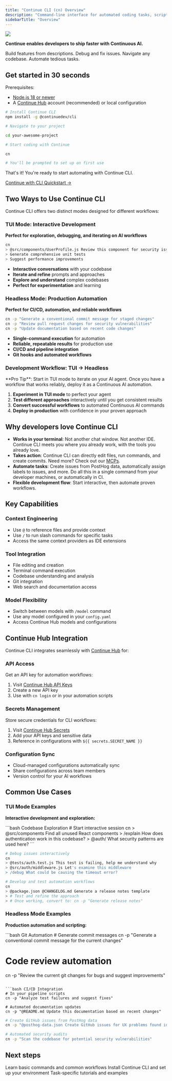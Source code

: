```yaml
---
title: "Continue CLI (cn) Overview"
description: "Command-line interface for automated coding tasks, scripting, and headless development workflows with Continue's AI coding capabilities"
sidebarTitle: "Overview"
---
```


<Frame>
  <img src="/images/cn-demo.gif" />
</Frame>

**Continue enables developers to ship faster with Continuous AI.**

<Tip>
  Build features from descriptions. Debug and fix issues. Navigate any codebase.
  Automate tedious tasks.
</Tip>

## Get started in 30 seconds

Prerequisites:

- [Node.js 18 or newer](https://nodejs.org/en/download/)
- A [Continue Hub](https://hub.continue.dev) account (recommended) or local configuration

```bash npm
# Install Continue CLI
npm install -g @continuedev/cli

# Navigate to your project

cd your-awesome-project

# Start coding with Continue

cn

# You'll be prompted to set up on first use

```

That's it! You're ready to start automating with Continue CLI.

[Continue with CLI Quickstart →](/cli/quick-start)

## Two Ways to Use Continue CLI

Continue CLI offers two distinct modes designed for different workflows:

### TUI Mode: Interactive Development

**Perfect for exploration, debugging, and iterating on AI workflows**

```bash
cn
> @src/components/UserProfile.js Review this component for security issues
> Generate comprehensive unit tests
> Suggest performance improvements
```

- **Interactive conversations** with your codebase
- **Iterate and refine** prompts and approaches
- **Explore and understand** complex codebases
- **Perfect for experimentation** and learning

### Headless Mode: Production Automation

**Perfect for CI/CD, automation, and reliable workflows**

```bash
cn -p "Generate a conventional commit message for staged changes"
cn -p "Review pull request changes for security vulnerabilities"
cn -p "Update documentation based on recent code changes"
```

- **Single-command execution** for automation
- **Reliable, repeatable results** for production use
- **CI/CD and pipeline integration**
- **Git hooks and automated workflows**

### Development Workflow: TUI → Headless

<Tip>
  **Pro Tip**: Start in TUI mode to iterate on your AI agent. Once
  you have a workflow that works reliably, deploy it as a Continuous AI
  automation.
</Tip>

1. **Experiment in TUI mode** to perfect your agent
2. **Test different approaches** interactively until you get consistent results
3. **Convert successful workflows** to automated Continuous AI commands
4. **Deploy in production** with confidence in your proven approach

## Why developers love Continue CLI

- **Works in your terminal**: Not another chat window. Not another IDE. Continue CLI meets you where you already work, with the tools you already love.
- **Takes action**: Continue CLI can directly edit files, run commands, and create commits. Need more? Check out our [MCPs](/customize/deep-dives/mcp).
- **Automate tasks**: Create issues from PostHog data, automatically assign labels to issues, and more. Do all this in a single command from your developer machines, or automatically in CI.
- **Flexible development flow**: Start interactive, then automate proven workflows.

## Key Capabilities

### Context Engineering

- Use `@` to reference files and provide context
- Use `/` to run slash commands for specific tasks
- Access the same context providers as IDE extensions

### Tool Integration

- File editing and creation
- Terminal command execution
- Codebase understanding and analysis
- Git integration
- Web search and documentation access

### Model Flexibility

- Switch between models with `/model` command
- Use any model configured in your `config.yaml`
- Access Continue Hub models and configurations

## Continue Hub Integration

Continue CLI integrates seamlessly with [Continue Hub](https://hub.continue.dev) for:

### API Access

Get an API key for automation workflows:

1. Visit [Continue Hub API Keys](https://hub.continue.dev/settings/api-keys)
2. Create a new API key
3. Use with `cn login` or in your automation scripts

### Secrets Management

Store secure credentials for CLI workflows:

1. Visit [Continue Hub Secrets](https://hub.continue.dev/settings/secrets)
2. Add your API keys and sensitive data
3. Reference in configurations with `${{ secrets.SECRET_NAME }}`

### Configuration Sync

- Cloud-managed configurations automatically sync
- Share configurations across team members
- Version control for your AI workflows

## Common Use Cases

### TUI Mode Examples

**Interactive development and exploration:**

<CodeGroup>
```bash Codebase Exploration
# Start interactive session
cn
> @src/components Find all unused React components
> /explain How does authentication work in this codebase?
> @auth/ What security patterns are used here?
```

```bash Iterative Debugging
# Debug issues interactively
cn
> @tests/auth.test.js This test is failing, help me understand why
> @src/auth/middleware.js Let's examine this middleware
> /debug What could be causing the timeout error?
```

```bash Workflow Development
# Develop and test automation workflows
cn
> @package.json @CHANGELOG.md Generate a release notes template
> # Test and refine the approach
> # Once working, convert to: cn -p "Generate release notes"
```

</CodeGroup>

### Headless Mode Examples

**Production automation and scripting:**

<CodeGroup>
```bash Git Automation
# Generate commit messages
cn -p "Generate a conventional commit message for the current changes"

# Code review automation

cn -p "Review the current git changes for bugs and suggest improvements"

````

```bash CI/CD Integration
# In your pipeline scripts
cn -p "Analyze test failures and suggest fixes"

# Automated documentation updates
cn -p "@README.md Update this documentation based on recent changes"
````

```bash Issue Management
# Create GitHub issues from PostHog data
cn -p "@posthog-data.json Create GitHub issues for UX problems found in this session data"

# Automated security audits
cn -p "Scan the codebase for potential security vulnerabilities"
```

</CodeGroup>

## Next steps

<CardGroup cols={3}>
  <Card title="CLI Quickstart" href="/cli/quick-start">
    Learn basic commands and common workflows
  </Card>

<Card title="Installation Guide" href="/cli/install">
  Install Continue CLI and set up your environment
</Card>

  <Card title="CLI Workflows" href="/guides/overview#continuous-ai">
    Task-specific tutorials and examples
  </Card>
</CardGroup>
